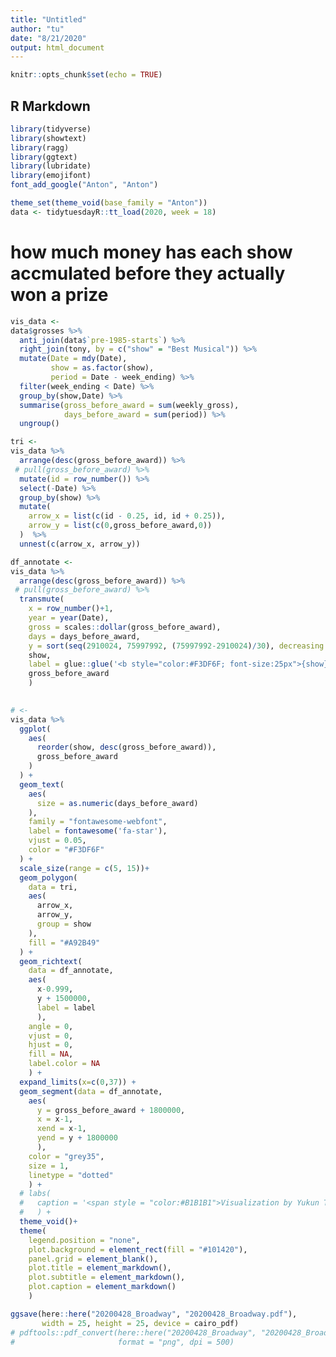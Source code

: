 ```yaml
---
title: "Untitled"
author: "tu"
date: "8/21/2020"
output: html_document
---
```


```r
knitr::opts_chunk$set(echo = TRUE)
```

## R Markdown
```r
library(tidyverse)
library(showtext)
library(ragg)
library(ggtext)
library(lubridate)
library(emojifont)
font_add_google("Anton", "Anton")

theme_set(theme_void(base_family = "Anton"))
data <- tidytuesdayR::tt_load(2020, week = 18)
```
# how much money has each show accmulated before they actually won a prize
```r
vis_data <- 
data$grosses %>% 
  anti_join(data$`pre-1985-starts`) %>% 
  right_join(tony, by = c("show" = "Best Musical")) %>% 
  mutate(Date = mdy(Date),
         show = as.factor(show),
         period = Date - week_ending) %>% 
  filter(week_ending < Date) %>% 
  group_by(show,Date) %>% 
  summarise(gross_before_award = sum(weekly_gross),
            days_before_award = sum(period)) %>% 
  ungroup() 
```



```r
tri <- 
vis_data %>% 
  arrange(desc(gross_before_award)) %>% 
 # pull(gross_before_award) %>% 
  mutate(id = row_number()) %>% 
  select(-Date) %>% 
  group_by(show) %>%
  mutate(
    arrow_x = list(c(id - 0.25, id, id + 0.25)),
    arrow_y = list(c(0,gross_before_award,0))
  )  %>% 
  unnest(c(arrow_x, arrow_y))
```

```r
df_annotate <- 
vis_data %>% 
  arrange(desc(gross_before_award)) %>% 
 # pull(gross_before_award) %>% 
  transmute(
    x = row_number()+1,
    year = year(Date),
    gross = scales::dollar(gross_before_award),
    days = days_before_award,
    y = sort(seq(2910024, 75997992, (75997992-2910024)/30), decreasing = TRUE),
    show, 
    label = glue::glue('<b style="color:#F3DF6F; font-size:25px">{show}</b><br><b style="color:#A92B49; font-size:18px">{gross} -- {year}</b><br><b style = "color:#B1B1B1; font-size:14px">{days}days after debut</b>'),
    gross_before_award 
    )
  
```
```r
# <- 
vis_data %>% 
  ggplot(
    aes(
      reorder(show, desc(gross_before_award)),
      gross_before_award
    )
  ) +
  geom_text(
    aes(
      size = as.numeric(days_before_award)
    ),
    family = "fontawesome-webfont",
    label = fontawesome('fa-star'),
    vjust = 0.05,
    color = "#F3DF6F"
  ) +
  scale_size(range = c(5, 15))+
  geom_polygon(
    data = tri,
    aes(
      arrow_x,
      arrow_y,
      group = show
    ),
    fill = "#A92B49"
  ) +
  geom_richtext(
    data = df_annotate,
    aes(
      x-0.999,
      y + 1500000,
      label = label
      ),
    angle = 0,
    vjust = 0,
    hjust = 0,
    fill = NA, 
    label.color = NA
    ) +
  expand_limits(x=c(0,37)) + 
  geom_segment(data = df_annotate,
    aes(
      y = gross_before_award + 1800000,
      x = x-1,
      xend = x-1,
      yend = y + 1800000
      ),
    color = "grey35",
    size = 1,
    linetype = "dotted"
    ) +
  # labs(
  #   caption = '<span style = "color:#B1B1B1">Visualization by Yukun Tu(Gordon)  •  Data via Playbill and Wikipedia</span>'
  #   ) +
  theme_void()+
  theme(
    legend.position = "none",
    plot.background = element_rect(fill = "#101420"),
    panel.grid = element_blank(),
    plot.title = element_markdown(),
    plot.subtitle = element_markdown(),
    plot.caption = element_markdown()
    )

ggsave(here::here("20200428_Broadway", "20200428_Broadway.pdf"),
       width = 25, height = 25, device = cairo_pdf)
# pdftools::pdf_convert(here::here("20200428_Broadway", "20200428_Broadway", "20200428_Broadway.pdf"),
#                       format = "png", dpi = 500)
```



